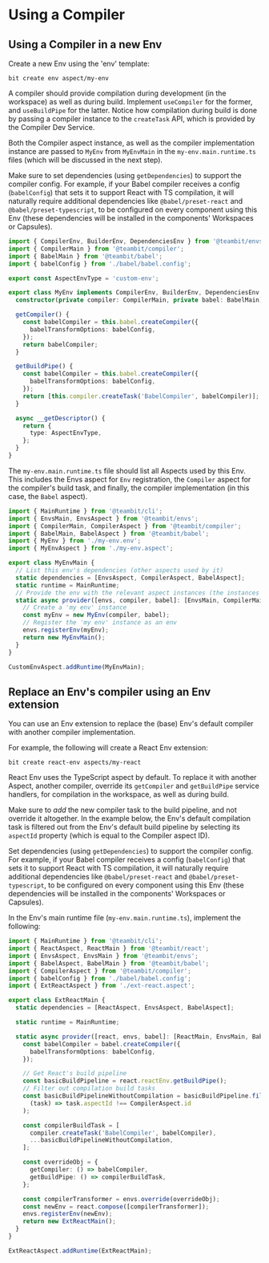 # Using a Compiler

## Using a Compiler in a new Env

Create a new Env using the 'env' template:

```
bit create env aspect/my-env
```

A compiler should provide compilation during development (in the workspace) as well as during build. Implement `useCompiler` for the former, and `useBuildPipe` for the latter.
Notice how compilation during build is done by passing a compiler instance to the `createTask` API, which is provided by the Compiler Dev Service.

Both the Compiler aspect instance, as well as the compiler implementation instance are passed to `MyEnv` from `MyEnvMain` in the `my-env.main.runtime.ts` files (which will be discussed in the next step).

Make sure to set dependencies (using `getDependencies`) to support the compiler config. For example, if your Babel compiler receives a config (`babelConfig`) that sets it to support React with TS compilation,
it will naturally require additional dependencies like `@babel/preset-react` and `@babel/preset-typescript`, to be configured on every component using this Env (these dependencies will be installed in the components' Workspaces or Capsules).

```ts
import { CompilerEnv, BuilderEnv, DependenciesEnv } from '@teambit/envs';
import { CompilerMain } from '@teambit/compiler';
import { BabelMain } from '@teambit/babel';
import { babelConfig } from './babel/babel.config';

export const AspectEnvType = 'custom-env';

export class MyEnv implements CompilerEnv, BuilderEnv, DependenciesEnv {
  constructor(private compiler: CompilerMain, private babel: BabelMain) {}

  getCompiler() {
    const babelCompiler = this.babel.createCompiler({
      babelTransformOptions: babelConfig,
    });
    return babelCompiler;
  }

  getBuildPipe() {
    const babelCompiler = this.babel.createCompiler({
      babelTransformOptions: babelConfig,
    });
    return [this.compiler.createTask('BabelCompiler', babelCompiler)];
  }

  async __getDescriptor() {
    return {
      type: AspectEnvType,
    };
  }
}
```

The `my-env.main.runtime.ts` file should list all Aspects used by this Env.
This includes the Envs aspect for `Env` registration, the `Compiler` aspect for the compiler's build task, and finally, the compiler implementation (in this case, the `Babel` aspect).

```ts
import { MainRuntime } from '@teambit/cli';
import { EnvsMain, EnvsAspect } from '@teambit/envs';
import { CompilerMain, CompilerAspect } from '@teambit/compiler';
import { BabelMain, BabelAspect } from '@teambit/babel';
import { MyEnv } from './my-env.env';
import { MyEnvAspect } from './my-env.aspect';

export class MyEnvMain {
  // List this env's dependencies (other aspects used by it)
  static dependencies = [EnvsAspect, CompilerAspect, BabelAspect];
  static runtime = MainRuntime;
  // Provide the env with the relevant aspect instances (the instances are injected by Bit)
  static async provider([envs, compiler, babel]: [EnvsMain, CompilerMain, BabelMain]) {
    // Create a 'my env' instance
    const myEnv = new MyEnv(compiler, babel);
    // Register the 'my env' instance as an env
    envs.registerEnv(myEnv);
    return new MyEnvMain();
  }
}

CustomEnvAspect.addRuntime(MyEnvMain);
```

## Replace an Env's compiler using an Env extension

You can use an Env extension to replace the (base) Env's default compiler with another compiler implementation.

For example, the following will create a React Env extension:

```
bit create react-env aspects/my-react
```

React Env uses the TypeScript aspect by default.
To replace it with another Aspect, another compiler, override its `getCompiler` and `getBuildPipe` service handlers, for compilation in the workspace, as well as during build.

Make sure to _add_ the new compiler task to the build pipeline, and not override it altogether. In the example below, the Env's default compilation task is filtered out from the Env's default build pipeline by selecting its `aspectId` property (which is equal to the Compiler aspect ID).

Set dependencies (using `getDependencies`) to support the compiler config. For example, if your Babel compiler receives a config (`babelConfig`) that sets it to support React with TS compilation,
it will naturally require additional dependencies like `@babel/preset-react` and `@babel/preset-typescript`, to be configured on every component using this Env (these dependencies will be installed in the components' Workspaces or Capsules).

In the Env's main runtime file (`my-env.main.runtime.ts`), implement the following:

```ts
import { MainRuntime } from '@teambit/cli';
import { ReactAspect, ReactMain } from '@teambit/react';
import { EnvsAspect, EnvsMain } from '@teambit/envs';
import { BabelAspect, BabelMain } from '@teambit/babel';
import { CompilerAspect } from '@teambit/compiler';
import { babelConfig } from './babel/babel.config';
import { ExtReactAspect } from './ext-react.aspect';

export class ExtReactMain {
  static dependencies = [ReactAspect, EnvsAspect, BabelAspect];

  static runtime = MainRuntime;

  static async provider([react, envs, babel]: [ReactMain, EnvsMain, BabelMain]) {
    const babelCompiler = babel.createCompiler({
      babelTransformOptions: babelConfig,
    });

    // Get React's build pipeline
    const basicBuildPipeline = react.reactEnv.getBuildPipe();
    // Filter out compilation build tasks
    const basicBuildPipelineWithoutCompilation = basicBuildPipeline.filter(
      (task) => task.aspectId !== CompilerAspect.id
    );

    const compilerBuildTask = [
      compiler.createTask('BabelCompiler', babelCompiler),
      ...basicBuildPipelineWithoutCompilation,
    ];

    const overrideObj = {
      getCompiler: () => babelCompiler,
      getBuildPipe: () => compilerBuildTask,
    };

    const compilerTransformer = envs.override(overrideObj);
    const newEnv = react.compose([compilerTransformer]);
    envs.registerEnv(newEnv);
    return new ExtReactMain();
  }
}

ExtReactAspect.addRuntime(ExtReactMain);
```
